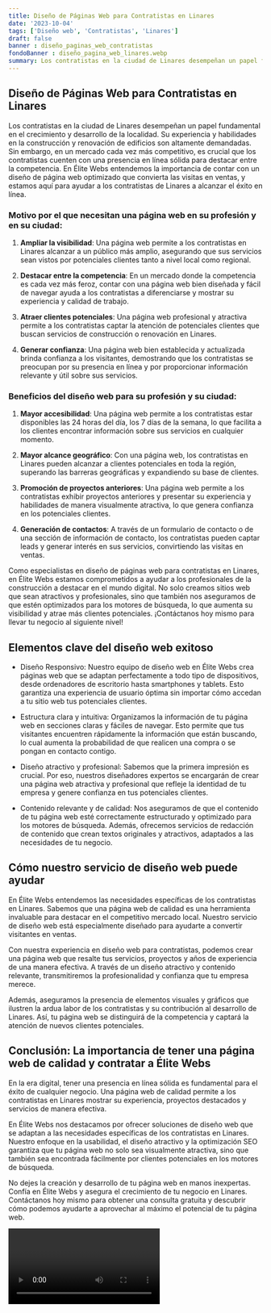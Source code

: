 ```yaml
---
title: Diseño de Páginas Web para Contratistas en Linares
date: '2023-10-04'
tags: ['Diseño web', 'Contratistas', 'Linares']
draft: false
banner : diseño_paginas_web_contratistas
fondoBanner : diseño_pagina_web_linares.webp
summary: Los contratistas en la ciudad de Linares desempeñan un papel fundamental en el crecimiento y desarrollo de la localidad. Su experiencia y habilidades en la construcción y renovación de edificios son altamente demandadas. Sin embargo, en un mercado cada vez más competitivo, es crucial que los contratistas cuenten con una presencia en línea sólida para destacar entre la competencia. En Élite Webs entendemos la importancia de contar con un diseño de página web optimizado que convierta las visitas en ventas, y estamos aquí para ayudar a los contratistas de Linares a alcanzar el éxito en línea.
---
```


## Diseño de Páginas Web para Contratistas en Linares

Los contratistas en la ciudad de Linares desempeñan un papel fundamental en el crecimiento y desarrollo de la localidad. Su experiencia y habilidades en la construcción y renovación de edificios son altamente demandadas. Sin embargo, en un mercado cada vez más competitivo, es crucial que los contratistas cuenten con una presencia en línea sólida para destacar entre la competencia. En Élite Webs entendemos la importancia de contar con un diseño de página web optimizado que convierta las visitas en ventas, y estamos aquí para ayudar a los contratistas de Linares a alcanzar el éxito en línea.

### Motivo por el que necesitan una página web en su profesión y en su ciudad:

1. **Ampliar la visibilidad**: Una página web permite a los contratistas en Linares alcanzar a un público más amplio, asegurando que sus servicios sean vistos por potenciales clientes tanto a nivel local como regional.

2. **Destacar entre la competencia**: En un mercado donde la competencia es cada vez más feroz, contar con una página web bien diseñada y fácil de navegar ayuda a los contratistas a diferenciarse y mostrar su experiencia y calidad de trabajo.

3. **Atraer clientes potenciales**: Una página web profesional y atractiva permite a los contratistas captar la atención de potenciales clientes que buscan servicios de construcción o renovación en Linares. 

4. **Generar confianza**: Una página web bien establecida y actualizada brinda confianza a los visitantes, demostrando que los contratistas se preocupan por su presencia en línea y por proporcionar información relevante y útil sobre sus servicios.

### Beneficios del diseño web para su profesión y su ciudad:

1. **Mayor accesibilidad**: Una página web permite a los contratistas estar disponibles las 24 horas del día, los 7 días de la semana, lo que facilita a los clientes encontrar información sobre sus servicios en cualquier momento.

2. **Mayor alcance geográfico**: Con una página web, los contratistas en Linares pueden alcanzar a clientes potenciales en toda la región, superando las barreras geográficas y expandiendo su base de clientes.

3. **Promoción de proyectos anteriores**: Una página web permite a los contratistas exhibir proyectos anteriores y presentar su experiencia y habilidades de manera visualmente atractiva, lo que genera confianza en los potenciales clientes.

4. **Generación de contactos**: A través de un formulario de contacto o de una sección de información de contacto, los contratistas pueden captar leads y generar interés en sus servicios, convirtiendo las visitas en ventas.

Como especialistas en diseño de páginas web para contratistas en Linares, en Élite Webs estamos comprometidos a ayudar a los profesionales de la construcción a destacar en el mundo digital. No solo creamos sitios web que sean atractivos y profesionales, sino que también nos aseguramos de que estén optimizados para los motores de búsqueda, lo que aumenta su visibilidad y atrae más clientes potenciales. ¡Contáctanos hoy mismo para llevar tu negocio al siguiente nivel!

<GifSeo />

<Cta />

## Elementos clave del diseño web exitoso

- Diseño Responsivo: Nuestro equipo de diseño web en Élite Webs crea páginas web que se adaptan perfectamente a todo tipo de dispositivos, desde ordenadores de escritorio hasta smartphones y tablets. Esto garantiza una experiencia de usuario óptima sin importar cómo accedan a tu sitio web tus potenciales clientes.

- Estructura clara y intuitiva: Organizamos la información de tu página web en secciones claras y fáciles de navegar. Esto permite que tus visitantes encuentren rápidamente la información que están buscando, lo cual aumenta la probabilidad de que realicen una compra o se pongan en contacto contigo.

- Diseño atractivo y profesional: Sabemos que la primera impresión es crucial. Por eso, nuestros diseñadores expertos se encargarán de crear una página web atractiva y profesional que refleje la identidad de tu empresa y genere confianza en tus potenciales clientes.

- Contenido relevante y de calidad: Nos aseguramos de que el contenido de tu página web esté correctamente estructurado y optimizado para los motores de búsqueda. Además, ofrecemos servicios de redacción de contenido que crean textos originales y atractivos, adaptados a las necesidades de tu negocio. 

## Cómo nuestro servicio de diseño web puede ayudar

En Élite Webs entendemos las necesidades específicas de los contratistas en Linares. Sabemos que una página web de calidad es una herramienta invaluable para destacar en el competitivo mercado local. Nuestro servicio de diseño web está especialmente diseñado para ayudarte a convertir visitantes en ventas.

Con nuestra experiencia en diseño web para contratistas, podemos crear una página web que resalte tus servicios, proyectos y años de experiencia de una manera efectiva. A través de un diseño atractivo y contenido relevante, transmitiremos la profesionalidad y confianza que tu empresa merece.

Además, aseguramos la presencia de elementos visuales y gráficos que ilustren la ardua labor de los contratistas y su contribución al desarrollo de Linares. Así, tu página web se distinguirá de la competencia y captará la atención de nuevos clientes potenciales.

## Conclusión: La importancia de tener una página web de calidad y contratar a Élite Webs

En la era digital, tener una presencia en línea sólida es fundamental para el éxito de cualquier negocio. Una página web de calidad permite a los contratistas en Linares mostrar su experiencia, proyectos destacados y servicios de manera efectiva. 

En Élite Webs nos destacamos por ofrecer soluciones de diseño web que se adaptan a las necesidades específicas de los contratistas en Linares. Nuestro enfoque en la usabilidad, el diseño atractivo y la optimización SEO garantiza que tu página web no solo sea visualmente atractiva, sino que también sea encontrada fácilmente por clientes potenciales en los motores de búsqueda.

No dejes la creación y desarrollo de tu página web en manos inexpertas. Confía en Élite Webs y asegura el crecimiento de tu negocio en Linares. Contáctanos hoy mismo para obtener una consulta gratuita y descubrir cómo podemos ayudarte a aprovechar al máximo el potencial de tu página web.

<Video />

<CtaBot job='Contratistas' city='Linares'/>

<Gmaps query='Linares+españa+maps' />